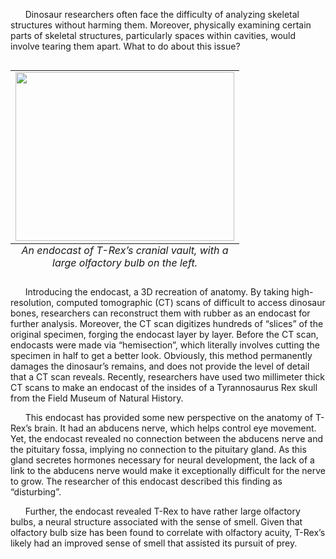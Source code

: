 &nbsp;&nbsp;&nbsp;&nbsp;&nbsp; Dinosaur researchers often face the difficulty of analyzing skeletal structures without harming them. Moreover, physically examining certain parts of skeletal structures, particularly spaces within cavities, would involve tearing them apart. What to do about this issue?

<table class="image" align = "right" >
<caption align="bottom"><i>An endocast of T-Rex's cranial vault, with a large olfactory bulb on the left.</i></caption>
<tr><td><img src="http://upload.wikimedia.org/wikipedia/commons/b/be/Tyrannosaurus_brain_aus.jpg" width="350" height="270" ></td></tr>
</table>

&nbsp;&nbsp;&nbsp;&nbsp;&nbsp; Introducing the endocast, a 3D recreation of anatomy. By taking high-resolution, computed tomographic (CT) scans of difficult to access dinosaur bones, researchers can reconstruct them with rubber as an endocast for further analysis. Moreover, the CT scan digitizes hundreds of “slices” of the original specimen, forging the endocast layer by layer. Before the CT scan, endocasts were made via “hemisection”, which literally involves cutting the specimen in half to get a better look. Obviously, this method permanently damages the dinosaur’s remains, and does not provide the level of detail that a CT scan reveals. Recently, researchers have used two millimeter thick CT scans to make an endocast of the insides of a Tyrannosaurus Rex skull from the Field Museum of Natural History. 

&nbsp;&nbsp;&nbsp;&nbsp;&nbsp; This endocast has provided some new perspective on the anatomy of T-Rex’s brain. It had an abducens nerve, which helps control eye movement. Yet, the endocast revealed no connection between the abducens nerve and the pituitary fossa, implying no connection to the pituitary gland. As this gland secretes hormones necessary for neural development, the lack of a link to the abducens nerve would make it exceptionally difficult for the nerve to grow. The researcher of this endocast described this finding as “disturbing”.  

&nbsp;&nbsp;&nbsp;&nbsp;&nbsp; Further, the endocast revealed T-Rex to have rather large olfactory bulbs, a neural structure associated with the sense of smell. Given that olfactory bulb size has been found to correlate with olfactory acuity, T-Rex’s likely had an improved sense of smell that assisted its pursuit of prey.

